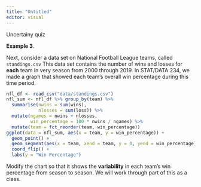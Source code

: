 ```yaml
---
title: "Untitled"
editor: visual
---
```


Uncertainy quiz

**Example 3**.

Next, consider a data set on National Football League teams, called `standings.csv` This data set contains the number of wins and losses for **each** team in very season from 2000 through 2019. In STAT/DATA 234, we made a graph that showed each team's overall win percentage during this time period.

```r
nfl_df <- read_csv("data/standings.csv")
nfl_sum <- nfl_df %>% group_by(team) %>%
  summarise(nwins = sum(wins),
            nlosses = sum(loss)) %>%
  mutate(ngames = nwins + nlosses,
         win_percentage = 100 * nwins / ngames) %>%
  mutate(team = fct_reorder(team, win_percentage))
ggplot(data = nfl_sum, aes(x = team, y = win_percentage)) +
  geom_point() +
  geom_segment(aes(x = team, xend = team, y = 0, yend = win_percentage)) +
  coord_flip() +
  labs(y = "Win Percentage")
```

Modify the chart so that it shows the **variability** in each team's win percentage from season to season. We will work through part of this as a class.
